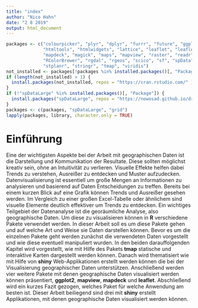---
title: "index"
author: "Nico Hahn"
date: "2 8 2019"
output: html_document
---
```{r, include=FALSE}
packages <- c("colourpicker", "plyr", "dplyr", "furrr", "future", "ggplot2", "ggspatial",
              "htmltools", "htmlwidgets", "lattice", "leaflet", "leaflet.extras", "leafpop",
              "mapdeck", "magick", "maps", "mapview", "raster", "readr", "readxl",
              "RColorBrewer", "rgdal", "rgeos", "scico", "sf", "spData",
              "stplanr", "stringr", "tmap", "viridis")
not_installed <- packages[!packages %in% installed.packages()[, "Package"]]
if (length(not_installed) > 1) {
  install.packages(not_installed, repos = "https://cran.rstudio.com/" )
}
if (!"spDataLarge" %in% installed.packages()[, "Package"]) {
  install.packages("spDataLarge", repos = "https://nowosad.github.io/drat/", type = "source")
}
packages <- c(packages, "spDataLarge", "grid")
lapply(packages, library, character.only = TRUE)
```

# Einführung
Eine der wichtigsten Aspekte bei der Arbeit mit geographischen Daten ist die Darstellung und Kommunikation der Resultate. Diese sollten möglichst kreativ sein, ohne an Intuitivität zu verlieren. Visuelle Effekte helfen dabei Trends zu verstehen, Ausreißer zu entdecken und Muster aufzudecken. Datenvisualisierung ist essentiell um große Mengen an Informationen zu analysieren und basierend auf Daten Entscheidungen zu treffen. Bereits bei einem kurzen Blick auf eine Grafik können Trends und Ausreißer gesehen werden. Im Vergleich zu einer großen Excel-Tabelle oder ähnlichem sind visuelle Elemente deutlich effektiver um Trends zu entdecken. Ein wichtiges Teilgebiet der Datenanalyse ist die georäumliche Analyse, also geographische Daten. Um diese zu visualisieren können in **R** verschiedene Pakete verwendet werden.
In dieser Arbeit soll es um diese Pakete gehen und auf welche Art und Weise sie Daten darstellen können.
Bevor es um die einzelnen Pakete geht werden zunächst die verwendeten Daten vorgestellt und wie diese eventuell manipuliert wurden. In den beiden darauffolgenden Kapitel wird vorgestellt, wie mit Hilfe des Pakets **tmap** statische und interaktive Karten dargestellt werden können. Danach wird thematisiert wie mit Hilfe von **shiny** Web-Applikationen erstellt werden können die bei der Visualisierung geographischer Daten unterstützen. Anschließend werden vier weitere Pakete mit denen geographische Daten visualisiert werden können präsentiert, **ggplot2**, **mapview**, **mapdeck** und **leaflet**. Abschließend wird ein kurzes Fazit gezogen, welches Paket für welche Anwendung am besten ist.
Dieser Arbeit beiliegend sind drei mit **shiny** erstellt Applikationen, mit denen geographische Daten visualisiert werden können.